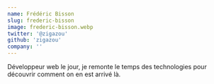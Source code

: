 ```yaml
---
name: Frédéric Bisson
slug: frederic-bisson
image: frederic-bisson.webp
twitter: '@zigazou'
github: 'zigazou'
company: ''
---
```


Développeur web le jour, je remonte le temps des technologies pour découvrir comment on en est arrivé là.
